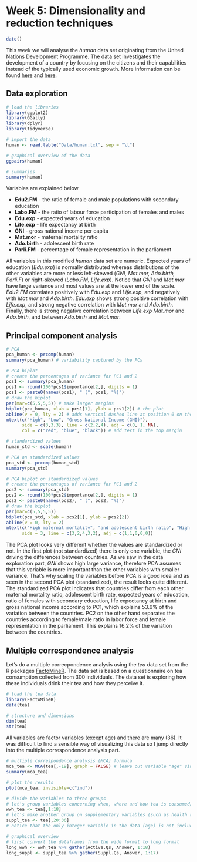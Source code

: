 # Week 5: Dimensionality and reduction techniques

```r
date()
```

This week we will analyse the *human* data set originating from the United Nations Development Programme. The data set investigates the development of a country by focusing on the citizens and their capabilities instead of the typically used economic growth. More information can be found [here](http://hdr.undp.org/en/content/human-development-index-hdi) and [here](http://hdr.undp.org/sites/default/files/hdr2015_technical_notes.pdf). 

## Data exploration
```r
# load the libraries
library(ggplot2)
library(GGally)
library(dplyr)
library(tidyverse)

# import the data
human <- read.table("Data/human.txt", sep = "\t")

# graphical overview of the data
ggpairs(human)

# summaries
summary(human)
```
Variables are explained below

- **Edu2.FM** - the ratio of female and male populations with secondary education
- **Labo.FM** - the ratio of labour force participation of females and males
- **Edu.exp** - expected years of education
- **Life.exp** - life expectancy at birth
- **GNI** - gross national income per capita
- **Mat.mor** - maternal mortality ratio
- **Ado.birth** - adolescent birth rate
- **Parli.FM** - percentage of female representation in the parliament

All variables in this modified *human* data set are numeric. Expected years of education (*Edu.exp*) is normally distributed whereas distributions of the other variables are more or less left-skewed (*GNI, Mat.mor, Ado.birth, Parli.F*) or right-skewed (*Labo.FM, Life.exp*). Notice that *GNI* and *Mat.mor* have large variance and most values are at the lower end of the scale. *Edu2.FM* correlates positively with *Edu.exp* and *Life.exp*, and negatively with *Mat.mor* and *Ado.birth*. *Edu.exp* shows strong positive correlation with *Life.exp*, and strong negative correlation with *Mat.mor* and *Ado.birth*. Finally, there is strong negative correlation between *Life.exp*  *Mat.mor* and *Ado.birth*, and between *Ado.birth* and *Mat.mor*.


## Principal component analysis
```r
# PCA
pca_human <- prcomp(human)
summary(pca_human) # variability captured by the PCs

# PCA biplot
# create the percentages of variance for PC1 and 2
pcs1 <- summary(pca_human)
pcs1 <- round(100*pcs1$importance[2,], digits = 1)
pcs1 <- paste0(names(pcs1), " (", pcs1, "%)")
# draw the biplot
par(mar=c(5,5,5,5)) # make larger margins
biplot(pca_human, xlab = pcs1[1], ylab = pcs1[2]) # the plot
abline(v = 0, lty = 2) # adds vertical dashed line at position 0 on the x axis
mtext(c("High", "Low", "Gross National Income (GNI)"), 
      side = c(3,3,3), line = c(2,2,4), adj = c(0, 1, NA), 
      col = c("red", "blue", "black")) # add text in the top margin

# standardized values
human_std <- scale(human)

# PCA on standardized values
pca_std <- prcomp(human_std)
summary(pca_std)

# PCA biplot on standardized values
# create the percentages of variance for PC1 and 2
pcs2 <- summary(pca_std)
pcs2 <- round(100*pcs2$importance[2,], digits = 1)
pcs2 <- paste0(names(pcs2), " (", pcs2, "%)")
# draw the biplot
par(mar=c(5,5,5,5))
biplot(pca_std, xlab = pcs2[1], ylab = pcs2[2])
abline(v = 0, lty = 2)
mtext(c("High maternal mortality", "and adolescent birth ratio", "High expected years of education,", "ratio of females with secondary education,", "life expectancy at birth and gross national income"), 
      side = 3, line = c(3,2,4,3,2), adj = c(1,1,0,0,0))
```
The PCA plot looks very different whether the values are standardized or not. In the first plot (not standardized) there is only one variable, the *GNI* driving the differences between countries. As we saw in the data exploration part, *GNI* shows high large variance, therefore PCA assumes that this variable is more important than the other variables with smaller variance. That's why scaling the variables before PCA is a good idea and as seen in the second PCA plot (standardized), the result looks quite different. The standardized PCA plot indicates that countries differ from each other maternal mortality ratio, adolescent birth rate, expected years of education, ratio of females with secondary education, life expectancy at birth and gross national income according to PC1, which explains 53.6% of the variation between the countries. PC2 on the other hand separates the countries according to female/male ratio in labor force and female representation in the parliament. This explains 16.2% of the variation between the countries.


## Multiple correspondence analysis

Let's do a multiple correcpondence analysis using the *tea* data set from the R packages [FactoMineR](http://factominer.free.fr). The data set is based on a questionnaire on tea consumption collected from 300 individuals. The data set is exploring how these individuals drink their tea and how they perceive it. 
```r
# load the tea data
library(FactoMineR)
data(tea)

# structure and dimensions
dim(tea)
str(tea)
```

All variables are factor variables (except age) and there are many (36). It was difficult to find a sensible way of visualizing this data so I jump directly into the multiple correspondence analysis part.

```r
# multiple correspondence analysis (MCA) formula
mca_tea <- MCA(tea[,-19], graph = FALSE) # leave out variable "age" since it's not categirocal
summary(mca_tea)

# plot the results 
plot(mca_tea, invisible=c("ind"))
```

```r
# divide the variables to three groups
# let's group variables concerning when, where and how tea is consumed/enjoyed
wwh_tea <- tea[,1:18]
# let's make another group on supplementary variables (such as health realted variables)
suppl_tea <- tea[,20:36]
# notice that the only integer variable in the data (age) is not included, because there is a categorical variable of age groups

# graphical overview
# first convert the dataframes from the wide format to long format
long_wwh <- wwh_tea %>% gather(Active.Qs, Answer, 1:18)
long_suppl <- suppl_tea %>% gather(Suppl.Qs, Answer, 1:17)


```
